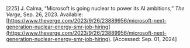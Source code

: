 \[225\]	J. Calma, “Microsoft is going nuclear to power its AI ambitions,” *The Verge*, Sep. 26, 2023\. Available: [https://www.theverge.com/2023/9/26/23889956/microsoft-next-generation-nuclear-energy-smr-job-hiring](https://www.theverge.com/2023/9/26/23889956/microsoft-next-generation-nuclear-energy-smr-job-hiring). \[Accessed: Sep. 01, 2024\]